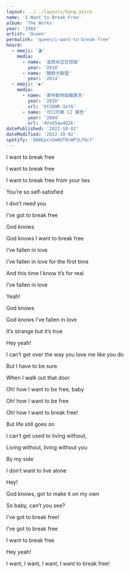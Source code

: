 ```yaml
---
layout: ../../layouts/Song.astro
name: 'I Want to Break Free'
album: 'The Works'
year: '1984'
artist: 'Queen'
permalink: 'queen/i-want-to-break-free'
heard:
  - emoji: '🎬'
    media:
      - name: '波西米亞狂想曲'
        year: '2018'
      - name: '驕傲大聯盟'
        year: '2014'
  - emoji: '▶️'
    media:
      - name: '善待動物組織廣告'
        year: '2020'
        url: 'XtSDHR-1etA'
      - name: '可口可樂 C2 廣告'
        year: '2004'
        url: '4Vv65aw4Q2k'
datePublished: '2022-10-02'
dateModified: '2022-10-02'
spotify: '6NAEpcvbmNdT0cWP3LFDcY'
---
```


<LyricSection>

I want to break free

I want to break free

I want to break free from your lies

You&rsquo;re so self-satisfied

I don&rsquo;t need you

I&rsquo;ve got to break free

</LyricSection>

<LyricSection>

God knows

God knows I want to break free

</LyricSection>

<LyricSection>

I&rsquo;ve fallen in love

I&rsquo;ve fallen in love for the first time

And this time I know it&rsquo;s for real

I&rsquo;ve fallen in love

Yeah!

</LyricSection>

<LyricSection>

God knows

God knows I&rsquo;ve fallen in love

</LyricSection>

<LyricSection>

It&rsquo;s strange but it&rsquo;s true

Hey yeah!

I can&rsquo;t get over the way you love me like you do

But I have to be sure

When I walk out that door

Oh! how I want to be free, baby

Oh! how I want to be free

Oh! how I want to break free!

</LyricSection>

<LyricSection>

But life still goes on

I can&rsquo;t get used to living without,

Living without, living without you

By my side

I don&rsquo;t want to live alone

Hey!

God knows, got to make it on my own

So baby, can&rsquo;t you see?

I&rsquo;ve got to break free!

</LyricSection>

<LyricSection>

I&rsquo;ve got to break free

I want to break free

Hey yeah!

I want, I want, I want, I want to break free!

</LyricSection>
